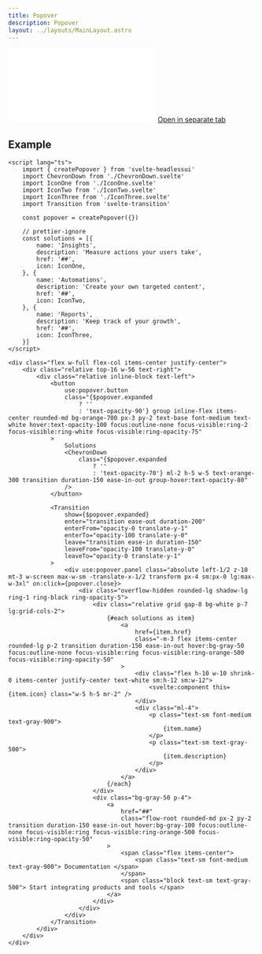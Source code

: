 ```yaml
---
title: Popover
description: Popover
layout: ../layouts/MainLayout.astro
---
```


<iframe class="w-full h-[508px] mt-8 mb-4 rounded-xl" src="/svelte-headlessui/example/popover" frameborder="0" scrolling="no"></iframe>
<a href="/svelte-headlessui/example/popover" target="_blank">
	Open in separate tab
</a>

## Example

```svelte
<script lang="ts">
	import { createPopover } from 'svelte-headlessui'
	import ChevronDown from './ChevronDown.svelte'
	import IconOne from './IconOne.svelte'
	import IconTwo from './IconTwo.svelte'
	import IconThree from './IconThree.svelte'
	import Transition from 'svelte-transition'

	const popover = createPopover({})

	// prettier-ignore
	const solutions = [{
		name: 'Insights',
		description: 'Measure actions your users take',
		href: '##',
		icon: IconOne,
	}, {
		name: 'Automations',
		description: 'Create your own targeted content',
		href: '##',
		icon: IconTwo,
	}, {
		name: 'Reports',
		description: 'Keep track of your growth',
		href: '##',
		icon: IconThree,
	}]
</script>

<div class="flex w-full flex-col items-center justify-center">
	<div class="relative top-16 w-56 text-right">
		<div class="relative inline-block text-left">
			<button
				use:popover.button
				class="{$popover.expanded
					? ''
					: 'text-opacity-90'} group inline-flex items-center rounded-md bg-orange-700 px-3 py-2 text-base font-medium text-white hover:text-opacity-100 focus:outline-none focus-visible:ring-2 focus-visible:ring-white focus-visible:ring-opacity-75"
			>
				Solutions
				<ChevronDown
					class="{$popover.expanded
						? ''
						: 'text-opacity-70'} ml-2 h-5 w-5 text-orange-300 transition duration-150 ease-in-out group-hover:text-opacity-80"
				/>
			</button>

			<Transition
				show={$popover.expanded}
				enter="transition ease-out duration-200"
				enterFrom="opacity-0 translate-y-1"
				enterTo="opacity-100 translate-y-0"
				leave="transition ease-in duration-150"
				leaveFrom="opacity-100 translate-y-0"
				leaveTo="opacity-0 translate-y-1"
			>
				<div use:popover.panel class="absolute left-1/2 z-10 mt-3 w-screen max-w-sm -translate-x-1/2 transform px-4 sm:px-0 lg:max-w-3xl" on:click={popover.close}>
					<div class="overflow-hidden rounded-lg shadow-lg ring-1 ring-black ring-opacity-5">
						<div class="relative grid gap-8 bg-white p-7 lg:grid-cols-2">
							{#each solutions as item}
								<a
									href={item.href}
									class="-m-3 flex items-center rounded-lg p-2 transition duration-150 ease-in-out hover:bg-gray-50 focus:outline-none focus-visible:ring focus-visible:ring-orange-500 focus-visible:ring-opacity-50"
								>
									<div class="flex h-10 w-10 shrink-0 items-center justify-center text-white sm:h-12 sm:w-12">
										<svelte:component this={item.icon} class="w-5 h-5 mr-2" />
									</div>
									<div class="ml-4">
										<p class="text-sm font-medium text-gray-900">
											{item.name}
										</p>
										<p class="text-sm text-gray-500">
											{item.description}
										</p>
									</div>
								</a>
							{/each}
						</div>
						<div class="bg-gray-50 p-4">
							<a
								href="##"
								class="flow-root rounded-md px-2 py-2 transition duration-150 ease-in-out hover:bg-gray-100 focus:outline-none focus-visible:ring focus-visible:ring-orange-500 focus-visible:ring-opacity-50"
							>
								<span class="flex items-center">
									<span class="text-sm font-medium text-gray-900"> Documentation </span>
								</span>
								<span class="block text-sm text-gray-500"> Start integrating products and tools </span>
							</a>
						</div>
					</div>
				</div>
			</Transition>
		</div>
	</div>
</div>
```
